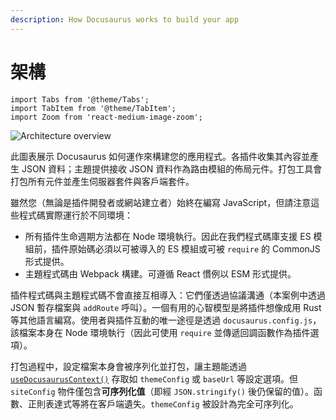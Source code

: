```yaml
---
description: How Docusaurus works to build your app
---
```


# 架構

```mdx-code-block
import Tabs from '@theme/Tabs';
import TabItem from '@theme/TabItem';
import Zoom from 'react-medium-image-zoom';
```

<Zoom>

![Architecture overview](/img/architecture.png)

</Zoom>

此圖表展示 Docusaurus 如何運作來構建您的應用程式。各插件收集其內容並產生 JSON 資料；主題提供接收 JSON 資料作為路由模組的佈局元件。打包工具會打包所有元件並產生伺服器套件與客戶端套件。

雖然您（無論是插件開發者或網站建立者）始終在編寫 JavaScript，但請注意這些程式碼實際運行於不同環境：

- 所有插件生命週期方法都在 Node 環境執行。因此在我們程式碼庫支援 ES 模組前，插件原始碼必須以可被導入的 ES 模組或可被 `require` 的 CommonJS 形式提供。
- 主題程式碼由 Webpack 構建。可遵循 React 慣例以 ESM 形式提供。

插件程式碼與主題程式碼不會直接互相導入：它們僅透過協議溝通（本案例中透過 JSON 暫存檔案與 `addRoute` 呼叫）。一個有用的心智模型是將插件想像成用 Rust 等其他語言編寫。使用者與插件互動的唯一途徑是透過 `docusaurus.config.js`，該檔案本身在 Node 環境執行（因此可使用 `require` 並傳遞回調函數作為插件選項）。

打包過程中，設定檔案本身會被序列化並打包，讓主題能透過 [`useDocusaurusContext()`](../docusaurus-core.mdx#useDocusaurusContext) 存取如 `themeConfig` 或 `baseUrl` 等設定選項。但 `siteConfig` 物件僅包含**可序列化值**（即經 `JSON.stringify()` 後仍保留的值）。函數、正則表達式等將在客戶端遺失。`themeConfig` 被設計為完全可序列化。